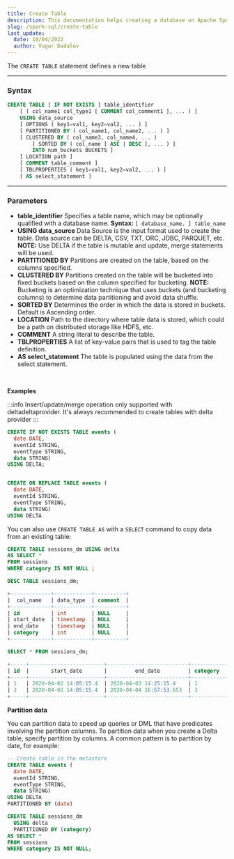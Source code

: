 ```yaml
---
title: Create Table
description: This documentation helps creating a database on Apache Spark SQL
slug: /spark-sql/create-table
last_update:
  date: 10/04/2022
  author: Vugar Dadalov
---
```


The `CREATE TABLE` statement defines a new table
___


### **Syntax**

```sql
CREATE TABLE [ IF NOT EXISTS ] table_identifier
    [ ( col_name1 col_type1 [ COMMENT col_comment1 ], ... ) ]
    USING data_source
    [ OPTIONS ( key1=val1, key2=val2, ... ) ]
    [ PARTITIONED BY ( col_name1, col_name2, ... ) ]
    [ CLUSTERED BY ( col_name3, col_name4, ... ) 
        [ SORTED BY ( col_name [ ASC | DESC ], ... ) ] 
        INTO num_buckets BUCKETS ]
    [ LOCATION path ]
    [ COMMENT table_comment ]
    [ TBLPROPERTIES ( key1=val1, key2=val2, ... ) ]
    [ AS select_statement ]
```
---

### **Parameters**

  * **table_identifier**
  Specifies a table name, which may be optionally qualified with a database name.
  **Syntax:** `[ database_name. ] table_name`
  * **USING data_source**
  Data Source is the input format used to create the table. Data source can be DELTA, CSV, TXT, ORC, JDBC, PARQUET, etc. 
  **NOTE:** Use DELTA if the table is mutable and update, merge statements will be used.
  * **PARTITIONED BY**
  Partitions are created on the table, based on the columns specified.
  * **CLUSTERED BY**
  Partitions created on the table will be bucketed into fixed buckets based on the column specified for bucketing.
  **NOTE:** Bucketing is an optimization technique that uses buckets (and bucketing columns) to determine data partitioning and avoid data shuffle.
  * **SORTED BY**
  Determines the order in which the data is stored in buckets. Default is Ascending order.
  * **LOCATION**
  Path to the directory where table data is stored, which could be a path on distributed storage like HDFS, etc.
  * **COMMENT**
  A string literal to describe the table.
  * **TBLPROPERTIES**
  A list of key-value pairs that is used to tag the table definition.
  * **AS select_statement**
  The table is populated using the data from the select statement.

<br/>

**Examples**

:::info
Insert/update/merge operation only supported with deltadeltaprovider. It's always recommended to create tables with delta provider
:::

```sql
CREATE IF NOT EXISTS TABLE events (
  date DATE,
  eventId STRING,
  eventType STRING,
  data STRING)
USING DELTA;


CREATE OR REPLACE TABLE events (
  date DATE,
  eventId STRING,
  eventType STRING,
  data STRING)
USING DELTA
```

You can also use `CREATE TABLE AS` with a `SELECT` command to copy data from an existing table:


```sql 
CREATE TABLE sessions_dm USING delta
AS SELECT *
FROM sessions
WHERE category IS NOT NULL ;

DESC TABLE sessions_dm;

+-------------+------------+----------+
|  col_name   | data_type  | comment  |
+-------------+------------+----------+
| id          | int        | NULL     |
| start_date  | timestamp  | NULL     |
| end_date    | timestamp  | NULL     |
| category    | int        | NULL     |
+-------------+------------+----------+

SELECT * FROM sessions_dm;

+-----+------------------------+--------------------------+-----------+
| id  |       start_date       |         end_date         | category  |
+-----+------------------------+--------------------------+-----------+
| 1   | 2020-04-02 14:05:15.4  | 2020-04-03 14:25:15.4    | 1         |
| 3   | 2020-04-02 14:05:15.4  | 2020-04-04 16:57:53.653  | 3         |
+-----+------------------------+--------------------------+-----------+
```

**Partition data**

You can partition data to speed up queries or DML that have predicates involving the partition columns. To partition data when you create a Delta table, specify partition by columns. A common pattern is to partition by date, for example:

```sql
-- Create table in the metastore
CREATE TABLE events (
  date DATE,
  eventId STRING,
  eventType STRING,
  data STRING)
USING DELTA
PARTITIONED BY (date)
```

```sql
CREATE TABLE sessions_dm 
  USING delta
  PARTITIONED BY (category)
AS SELECT *
FROM sessions
WHERE category IS NOT NULL;
```